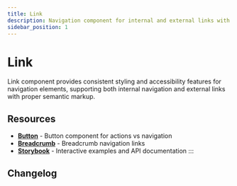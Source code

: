 ```yaml
---
title: Link
description: Navigation component for internal and external links with consistent styling and accessibility support
sidebar_position: 1
---
```



# Link

Link component provides consistent styling and accessibility features for navigation elements, supporting both internal navigation and external links with proper semantic markup.

<TocLinks />

## Resources

- **[Button](/docs/components/button)** - Button component for actions vs navigation
- **[Breadcrumb](/docs/components/breadcrumb)** - Breadcrumb navigation links
- **[Storybook](https://elevate-core-ui.inform-cloud.io/?path=/docs/components-link)** - Interactive examples and API documentation
:::

## Changelog

<ComponentChangelog component="elvt-link" />